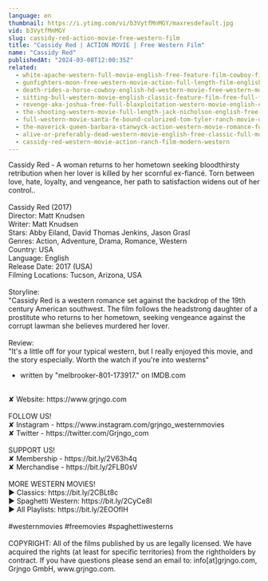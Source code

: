```yaml
---
language: en
thumbnail: https://i.ytimg.com/vi/b3VytfMnMGY/maxresdefault.jpg
vid: b3VytfMnMGY
slug: cassidy-red-action-movie-free-western-film
title: "Cassidy Red | ACTION MOVIE | Free Western Film"
name: "Cassidy Red"
publishedAt: "2024-03-08T12:00:35Z"
related:
  - white-apache-western-full-movie-english-free-feature-film-cowboy-film
  - gunfighters-moon-free-western-movie-action-full-length-film-english
  - death-rides-a-horse-cowboy-english-hd-western-movie-free-western-movies
  - sitting-bull-western-movie-english-classic-feature-film-free-full-flick-free-western-movies
  - revenge-aka-joshua-free-full-blaxploitation-western-movie-english-classic-feature-film
  - the-shooting-western-movie-full-length-jack-nicholson-english-free-full-westerns
  - full-western-movie-santa-fe-bound-colorized-tom-tyler-ranch-movie-outlaws
  - the-maverick-queen-barbara-stanwyck-action-western-movie-romance-full-length
  - alive-or-preferably-dead-western-movie-english-free-classic-full-movie
  - cassidy-red-western-movie-action-ranch-film-modern-western
---
```


Cassidy Red - A woman returns to her hometown seeking bloodthirsty retribution when her lover is killed by her scornful ex-fiancé. Torn between love, hate, loyalty, and vengeance, her path to satisfaction widens out of her control..<br />
<br />
Cassidy Red (2017)<br />
Director: Matt Knudsen<br />
Writer: Matt Knudsen<br />
Stars: Abby Eiland, David Thomas Jenkins, Jason Grasl<br />
Genres: Action, Adventure, Drama, Romance, Western<br />
Country: USA<br />
Language: English<br />
Release Date: 2017 (USA)<br />
Filming Locations: Tucson, Arizona, USA <br />
<br />
Storyline: <br />
"Cassidy Red is a western romance set against the backdrop of the 19th century American southwest. The film follows the headstrong daughter of a prostitute who returns to her hometown, seeking vengeance against the corrupt lawman she believes murdered her lover.<br />
<br />
Review:<br />
"It's a little off for your typical western, but I really enjoyed this movie, and the story especially. Worth the watch if you're into westerns"<br />
- written by "melbrooker-801-173917." on IMDB.com<br />
<br />
✘ Website: https://www.grjngo.com<br />
<br />
FOLLOW US!<br />
✘ Instagram - https://www.instagram.com/grjngo_westernmovies<br />
✘ Twitter - https://twitter.com/Grjngo_com<br />
<br />
SUPPORT US!<br />
✘ Membership - https://bit.ly/2V63h4q<br />
✘ Merchandise - https://bit.ly/2FLB0sV<br />
<br />
MORE WESTERN MOVIES! <br />
► Classics: https://bit.ly/2CBLt8c <br />
► Spaghetti Western: https://bit.ly/2CyCe8I <br />
► All Playlists: https://bit.ly/2EOOfIH <br />
<br />
#westernmovies #freemovies #spaghettiwesterns<br />
<br />
COPYRIGHT: All of the films published by us are legally licensed. We have acquired the rights (at least for specific territories) from the rightholders by contract. If you have questions please send an email to: info[at]grjngo.com, Grjngo GmbH, www.grjngo.com.